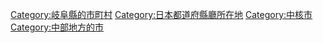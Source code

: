 {{DEFAULTSORT:Gifu-shi}}
[[Category:岐阜縣的市町村|Category:岐阜縣的市町村]]
[[Category:日本都道府縣廳所在地|Category:日本都道府縣廳所在地]]
[[Category:中核市|Category:中核市]]
[[Category:中部地方的市|Category:中部地方的市]]
